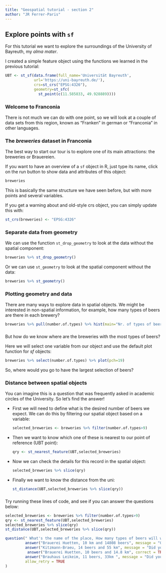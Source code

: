 ```yaml
---
title: "Geospatial tutorial - section 2"
author: "JR Ferrer-Paris"
---
```

## Explore points with `sf`

For this tutorial we want to explore the surroundings of the University of Bayreuth, my _alma mater_.

I created a simple feature object using the functions we learned in the previous tutorial:

```r
UBT <- st_sf(data.frame(full_name='Universität Bayreuth',
             url='https://uni-bayreuth.de/'),
             crs=st_crs("EPSG:4326"),
             geometry=st_sfc(
               st_point(c(11.585833, 49.928889))))

```

### Welcome to Franconia

There is not much we can do with one point, so we will look at a couple of data sets from this region, known as "Franken" in german or "Franconia" in other languages.

### The _breweries_ dataset in Franconia

The best way to start our tour is to explore one of its main attractions: the breweries or Brauereien.

If you want to have an overview of a `sf` object in R, just type its name, click on the run button to show data and attributes of this object:

```r
breweries
```

This is basically the same structure we have seen before, but with more points and several variables.

If you get a warning about and old-style crs object, you can simply update this with:

```r
st_crs(breweries) <- "EPSG:4326"
```

### Separate data from geometry

We can use the function `st_drop_geometry` to look at the data without the spatial component:

```r
breweries %>% st_drop_geometry()
```

Or we can use `st_geometry` to look at the spatial component without the data:
```r
breweries %>% st_geometry()
```

### Plotting geometry and data

There are many ways to explore data in spatial objects. We might be interested in non-spatial information, for example, how many types of beers are there in each brewery?

```r
breweries %>% pull(number.of.types) %>% hist(main="Nr. of types of beers")
```

###
But how do we know where are the breweries with the most types of beers?

Here we will select one variable from our object and use the default plot function for _sf_ objects:

```r
breweries %>% select(number.of.types) %>% plot(pch=19)
```

So, where would you go to have the largest selection of beers?

### Distance between spatial objects
You can imagine this is a question that was frequently asked in academic circles of the University. So let's find the answer!

- First we will need to define what is the desired number of beers we expect. We can do this by filtering our spatial object based on a variable:

  ```r
  selected_breweries <- breweries %>% filter(number.of.types>9)
  ```

- Then we want to know which one of these is nearest to our point of reference (UBT point):

  ```r
  qry <- st_nearest_feature(UBT,selected_breweries)
  ```

- Now we can check the details for this record in the spatial object:

  ```r
  selected_breweries %>% slice(qry)
  ```

- Finally we want to know the distance from the uni:

  ```r
  st_distance(UBT,selected_breweries %>% slice(qry))
  ```

###

Try running these lines of code, and see if you can answer the questions below:

```r
selected_breweries <- breweries %>% filter(number.of.types>9)
qry <- st_nearest_feature(UBT,selected_breweries)
selected_breweries %>% slice(qry)
st_distance(UBT,selected_breweries %>% slice(qry))
```

```r
question(" What's the name of the place, How many types of beers will we find there? and how far do we have to travel? ",
         answer("Brauerei Huetten, 10 km and 14808 beers", message = "Ok, you have had too many beers, please try again"),
         answer("Kitzmann-Braeu, 14 beers and 55 km", message = "Did you change the threshold? this is a far ride, but gets you the largest variety of beers"),
          answer("Brauerei Huetten, 10 beers and 14.8 km", correct = TRUE),
         answer("Brauhaus Leikeim, 11 beers, 33km ", message = "Did you change the threshold? A good choice if you really need more than ten beers."),
         allow_retry = TRUE
)
```

